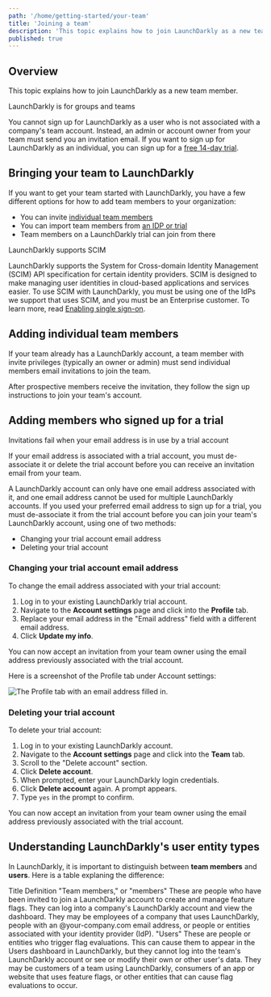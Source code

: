 ```yaml
---
path: '/home/getting-started/your-team'
title: 'Joining a team'
description: 'This topic explains how to join LaunchDarkly as a new team member.'
published: true
---
```


## Overview

This topic explains how to join LaunchDarkly as a new team member.

<Callout intent="alert">
<CalloutTitle>LaunchDarkly is for groups and teams</CalloutTitle>
<CalloutDescription>

You cannot sign up for LaunchDarkly as a user who is not associated with a company's team account. Instead, an admin or account owner from your team must send you an invitation email. If you want to sign up for LaunchDarkly as an individual, you can sign up for a [free 14-day trial](https://launchdarkly.com/start-trial/).

</CalloutDescription>
</Callout>

## Bringing your team to LaunchDarkly

If you want to get your team started with LaunchDarkly, you have a few different options for how to add team members to your organization:

- You can invite [individual team members](#adding-individual-team-members)
- You can import team members from [an IDP or trial](#adding-members-who-signed-up-for-a-trial)
- Team members on a LaunchDarkly trial can join from there

<Callout intent="info">
<CalloutTitle>LaunchDarkly supports SCIM</CalloutTitle>
<CalloutDescription>

LaunchDarkly supports the System for Cross-domain Identity Management (SCIM) API specification for certain
identity providers. SCIM is designed to make managing user identities in cloud-based applications and services
easier. To use SCIM with LaunchDarkly, you must be using one of the IdPs we support that uses SCIM, and you must be an Enterprise customer. To learn more, read [Enabling single sign-on](/home/account-security/sso).

</CalloutDescription>
</Callout>

## Adding individual team members

If your team already has a LaunchDarkly account, a team member with invite privileges (typically an owner or admin) must send individual members email invitations to join the team.

After prospective members receive the invitation, they follow the sign up instructions to join your team's account.

## Adding members who signed up for a trial

<Callout intent="warning">
<CalloutTitle>Invitations fail when your email address is in use by a trial account</CalloutTitle>
<CalloutDescription>

If your email address is associated with a trial account, you must de-associate it or delete the trial account  before you can receive an invitation email from your team.

</CalloutDescription>
</Callout>

A LaunchDarkly account can only have one email address associated with it, and one email address cannot be used for multiple LaunchDarkly accounts. If you used your preferred email address to sign up for a trial, you must de-associate it from the trial account before you can join your team's LaunchDarkly account, using one of two methods:

- Changing your trial account email address
- Deleting your trial account

### Changing your trial account email address

To change the email address associated with your trial account:

1. Log in to your existing LaunchDarkly trial account.
2. Navigate to the **Account settings** page and click into the **Profile** tab.
3. Replace your email address in the "Email address" field with a different email address.
4. Click **Update my info**.

You can now accept an invitation from your team owner using the email address previously associated with the trial account.

Here is a screenshot of the Profile tab under Account settings:

![The Profile tab with an email address filled in.](../../images/account-settings-profile.png)

### Deleting your trial account

To delete your trial account:

1. Log in to your existing LaunchDarkly account.
2. Navigate to the **Account settings** page and click into the **Team** tab.
3. Scroll to the "Delete account" section.
4. Click **Delete account**.
5. When prompted, enter your LaunchDarkly login credentials.
6. Click **Delete account** again. A prompt appears.
7. Type `yes` in the prompt to confirm.

You can now accept an invitation from your team owner using the email address previously associated with the trial account.

## Understanding LaunchDarkly's user entity types

In LaunchDarkly, it is important to distinguish between **team members** and **users**. Here is a table explaning the difference:

<Table>
  <TableHeader>
    <TableHeadCell>Title</TableHeadCell>
    <TableHeadCell>Definition</TableHeadCell>
  </TableHeader>
  <TableBody>
    <TableRow>
      <TableCell>"Team members," or "members"</TableCell>
      <TableCell>
        These are people who have been invited to join a LaunchDarkly account to create and manage feature flags. They can log into a company's LaunchDarkly account and view the dashboard. They may be employees of a company that uses LaunchDarkly, people with an @your-company.com email address, or people or entities associated with your identity provider (IdP).
      </TableCell>
    </TableRow>
    <TableRow>
      <TableCell>"Users"</TableCell>
      <TableCell>
        These are people or entities who trigger flag evaluations. This can cause them to appear in the Users dashboard in LaunchDarkly, but they cannot log into the team's LaunchDarkly account or see or modify their own or other user's data. They may be customers of a team using LaunchDarkly, consumers of an app or website that uses feature flags, or other entities that can cause flag evaluations to occur.
      </TableCell>
    </TableRow>
  </TableBody>
</Table>
